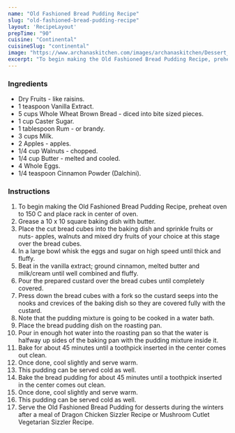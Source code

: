 ---
name: "Old Fashioned Bread Pudding Recipe"
slug: "old-fashioned-bread-pudding-recipe"
layout: 'RecipeLayout'
prepTime: "90"
cuisine: "Continental"
cuisineSlug: "continental"
image: "https://www.archanaskitchen.com/images/archanaskitchen/Dessert_Puddings/bread_pudding_shutterstock_214613785.jpg"
excerpt: "To begin making the Old Fashioned Bread Pudding Recipe, preheat oven to 150 C and place rack in center of oven"
---

### Ingredients

- Dry Fruits - like raisins.
- 1 teaspoon Vanilla Extract.
- 5 cups Whole Wheat Brown Bread - diced into bite sized pieces.
- 1 cup Caster Sugar.
- 1 tablespoon Rum - or brandy.
- 3 cups Milk.
- 2 Apples - apples.
- 1/4 cup Walnuts - chopped.
- 1/4 cup Butter - melted and cooled.
- 4 Whole Eggs.
- 1/4 teaspoon Cinnamon Powder (Dalchini).

### Instructions

1. To begin making the Old Fashioned Bread Pudding Recipe, preheat oven to 150 C and place rack in center of oven.
1. Grease a 10 x 10 square baking dish with butter.
1. Place the cut bread cubes into the baking dish and sprinkle fruits or nuts- apples, walnuts and mixed dry fruits of your choice at this stage over the bread cubes.
1. In a large bowl whisk the eggs and sugar on high speed until thick and fluffy.
1. Beat in the vanilla extract; ground cinnamon, melted butter and milk/cream until well combined and fluffy.
1. Pour the prepared custard over the bread cubes until completely covered.
1. Press down the bread cubes with a fork so the custard seeps into the nooks and crevices of the baking dish so they are covered fully with the custard.
1. Note that the pudding mixture is going to be cooked in a water bath.
1. Place the bread pudding dish on the roasting pan.
1. Pour in enough hot water into the roasting pan so that the water is halfway up sides of the baking pan with the pudding mixture inside it.
1. Bake for about 45 minutes until a toothpick inserted in the center comes out clean.
1. Once done, cool slightly and serve warm.
1. This pudding can be served cold as well.
1. Bake the bread pudding for about 45 minutes until a toothpick inserted in the center comes out clean.
1. Once done, cool slightly and serve warm.
1. This pudding can be served cold as well.
1. Serve the Old Fashioned Bread Pudding for desserts during  the winters after a meal of Dragon Chicken Sizzler Recipe or Mushroom Cutlet Vegetarian Sizzler Recipe.
